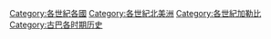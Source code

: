 [[Category:各世紀各國|Category:各世紀各國]]
[[Category:各世紀北美洲|Category:各世紀北美洲]]
[[Category:各世紀加勒比|Category:各世紀加勒比]]
[[Category:古巴各时期历史|Category:古巴各时期历史]]